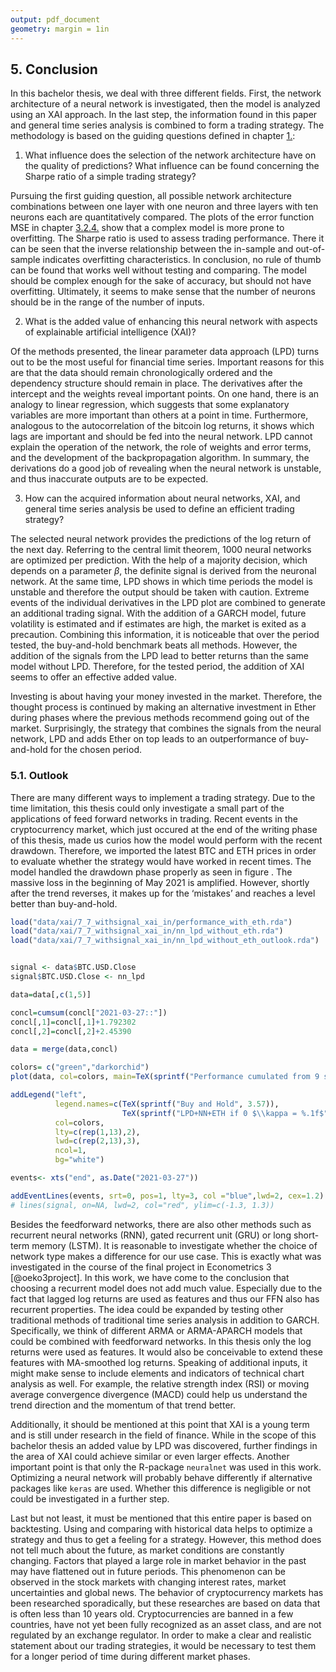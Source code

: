 ```yaml
---
output: pdf_document
geometry: margin = 1in
---
```


## 5. Conclusion

In this bachelor thesis, we deal with three different fields. First, the network architecture of a neural network is investigated, then the model is analyzed using an XAI approach. In the last step, the information found in this paper and general time series analysis is combined to form a trading strategy. The methodology is based on the guiding questions defined in chapter [1.](#introduction):

1) What influence does the selection of the network architecture have on the quality of predictions? What influence can be found concerning the Sharpe ratio of a simple trading strategy?

Pursuing the first guiding question, all possible network architecture combinations between one layer with one neuron and three layers with ten neurons each are quantitatively compared. The plots of the error function MSE in chapter [3.2.4.](#evaluate_nn) show that a complex model is more prone to overfitting. The Sharpe ratio is used to assess trading performance. There it can be seen that the inverse relationship between the in-sample and out-of-sample indicates overfitting characteristics. In conclusion, no rule of thumb can be found that works well without testing and comparing. The model should be complex enough for the sake of accuracy, but should not have overfitting. Ultimately, it seems to make sense that the number of neurons should be in the range of the number of inputs.

2) What is the added value of enhancing this neural network with aspects of explainable artificial intelligence (XAI)? 

Of the methods presented, the linear parameter data approach (LPD) turns out to be the most useful for financial time series. Important reasons for this are that the data should remain chronologically ordered and the dependency structure should remain in place. The derivatives after the intercept and the weights reveal important points. On one hand, there is an analogy to linear regression, which suggests that some explanatory variables are more important than others at a point in time. Furthermore, analogous to the autocorrelation of the bitcoin log returns, it shows which lags are important and should be fed into the neural network. LPD cannot explain the operation of the network, the role of weights and error terms, and the development of the backpropagation algorithm. In summary, the derivations do a good job of revealing when the neural network is unstable, and thus inaccurate outputs are to be expected. 

3) How can the acquired information about neural networks, XAI, and general time series analysis be used to define an efficient trading strategy?

The selected neural network provides the predictions of the log return of the next day. Referring to the central limit theorem, 1000 neural networks are optimized per prediction. With the help of a majority decision, which depends on a parameter $\beta$, the definite signal is derived from the neuronal network. At the same time, LPD shows in which time periods the model is unstable and therefore the output should be taken with caution. Extreme events of the individual derivatives in the LPD plot are combined to generate an additional trading signal. With the addition of a GARCH model, future volatility is estimated and if estimates are high, the market is exited as a precaution. Combining this information, it is noticeable that over the period tested, the buy-and-hold benchmark beats all methods. However, the addition of the signals from the LPD lead to better returns than the same model without LPD. Therefore, for the tested period, the addition of XAI seems to offer an effective added value. 

Investing is about having your money invested in the market. Therefore, the thought process is continued by making an alternative investment in Ether during phases where the previous methods recommend going out of the market. Surprisingly, the strategy that combines the signals from the neural network, LPD and adds Ether on top leads to an outperformance of buy-and-hold for the chosen period. 


\newpage

### 5.1. Outlook

There are many different ways to implement a trading strategy. Due to the time limitation, this thesis could only investigate a small part of the applications of feed forward networks in trading. Recent events in the cryptocurrency market, which just occured at the end of the writing phase of this thesis,  made us curios how the model would perform with the recent drawdown. Therefore, we imported the latest BTC and ETH prices in order to evaluate whether the strategy would have worked in recent times. The model handled the drawdown phase properly as seen in figure \ref{fig:with_eth_sole_outlook}. The massive loss in the beginning of May 2021 is amplified. However, shortly after the trend reverses, it makes up for the 'mistakes' and reaches a level better than buy-and-hold. 

```r

load("data/xai/7_7_withsignal_xai_in/performance_with_eth.rda")
load("data/xai/7_7_withsignal_xai_in/nn_lpd_without_eth.rda")
load("data/xai/7_7_withsignal_xai_in/nn_lpd_without_eth_outlook.rda")


signal <- data$BTC.USD.Close
signal$BTC.USD.Close <- nn_lpd

data=data[,c(1,5)]

concl=cumsum(concl["2021-03-27::"])
concl[,1]=concl[,1]+1.792302
concl[,2]=concl[,2]+2.45390

data = merge(data,concl)

colors= c("green","darkorchid")
plot(data, col=colors, main=TeX(sprintf("Performance cumulated from 9 splits, $\\lambda = %d$", 1)))

addLegend("left",
          legend.names=c(TeX(sprintf("Buy and Hold", 3.57)),
                         TeX(sprintf("LPD+NN+ETH if 0 $\\kappa = %.1f$", 0.2, 4.41))),
          col=colors,
          lty=c(rep(1,13),2),
          lwd=c(rep(2,13),3),
          ncol=1,
          bg="white")

events<- xts("end", as.Date("2021-03-27"))

addEventLines(events, srt=0, pos=1, lty=3, col ="blue",lwd=2, cex=1.2)
# lines(signal, on=NA, lwd=2, col="red", ylim=c(-1.3, 1.3))

```

Besides the feedforward networks, there are also other methods such as recurrent neural networks (RNN), gated recurrent unit (GRU) or long short-term memory (LSTM). It is reasonable to investigate whether the choice of network type makes a difference for our use case. This is exactly what was investigated in the course of the final project in Econometrics 3 [@oeko3project]. In this work, we have come to the conclusion that choosing a recurrent model does not add much value. Especially due to the fact that lagged log returns are used as features and thus our FFN also has recurrent properties. The idea could be expanded by testing other traditional methods of traditional time series analysis in addition to GARCH. Specifically, we think of different ARMA or ARMA-APARCH models that could be combined with feedforward networks. In this thesis only the log returns were used as features. It would also be conceivable to extend these features with MA-smoothed log returns. Speaking of additional inputs, it might make sense to include elements and indicators of technical chart analysis as well. For example, the relative strength index (RSI) or moving average convergence divergence (MACD) could help us understand the trend direction and the momentum of that trend better.

Additionally, it should be mentioned at this point that XAI is a young term and is still under research in the field of finance. While in the scope of this bachelor thesis an added value by LPD was discovered, further findings in the area of XAI could achieve similar or even larger effects.  Another important point is that only the R-package `neuralnet` was used in this work. Optimizing a neural network will probably behave differently if alternative packages like `keras` are used. Whether this difference is negligible or not could be investigated in a further step. 

Last but not least, it must be mentioned that this entire paper is based on backtesting. Using and comparing with historical data helps to optimize a strategy and thus to get a feeling for a strategy. However, this method does not tell much about the future, as market conditions are constantly changing.  Factors that played a large role in market behavior in the past may have flattened out in future periods. This phenomenon can be observed in the stock markets with changing interest rates, market uncertainties and global news. The behavior of cryptocurrency markets has been researched sporadically, but these researches are based on data that is often less than 10 years old. Cryptocurrencies are banned in a few countries, have not yet been fully recognized as an asset class, and are not regulated by an exchange regulator. In order to make a clear and realistic statement about our trading strategies, it would be necessary to test them for a longer period of time during different market phases. 
